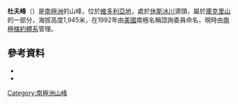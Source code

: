 {{coord|77|47|S|162|27|E|source:GNIS|display=title}}

'''杜夫峰'''（{{lang-en|Duff Peak}}）是[[南極洲|南極洲]]的山峰，位於[[維多利亞地|維多利亞地]]，處於[[休斯冰川|休斯冰川]]源頭，屬於[[庫克里山|庫克里山]]的一部分，海拔高度1,945米，在1992年由[[美國|美國]]南極名稱諮詢委員命名，現時由[[南極條約體系|南極條約體系]]管理。

==參考資料==
*{{cite gnis | type = antarid | id = 4143| name = Duff Peak| accessdate = 2012-02-01}}
*{{usgs-gazetteer|id=4143}}

{{DEFAULTSORT:Duff Peak}}
[[Category:南極洲山峰|Category:南極洲山峰]]


{{McMurdoDryValleys-geo-stub}}